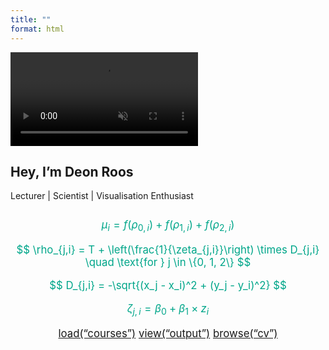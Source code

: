 ```yaml
---
title: ""
format: html
---
```


<!-- Video Background -->
<video autoplay muted loop playsinline id="bg-video">
  <source src="media/mu_wave.mp4" type="video/mp4">
</video>

<section class="hero" data-aos="zoom-in">
  <h1>Hey, I'm Deon Roos</h1>
  <p>Lecturer | Scientist | Visualisation Enthusiast</p>
</section>


<!-- Typing Animation (via typed.js or CSS fallback) -->
<div class="typing-container">
  <code id="typed-text"></code>
</div>

<script src="https://cdn.jsdelivr.net/npm/typed.js@2.0.12"></script>
<script>
  var typed = new Typed("#typed-text", {
    strings: [
      "Deon_Roos <- \"Lecturer\"",
      "Deon_Roos <- \"Ecologist\"",
      "Deon_Roos <- \"Statistician\"",
      "Deon_Roos <- \"Programmer\"",
      "Deon_Roos <- \"Data Visualiser\"",
      "Deon_Roos <- \"Scientist\"",
      "Deon_Roos <- \"Data scientist\"",
      "Deon_Roos <- \"Medical researcher\"",
      "Deon_Roos <- \"Quantitative Modeller\""
    ],
    typeSpeed: 60,
    backSpeed: 40,
    backDelay: 0,
    loop: true
  });
</script>

<!-- Scroll Animation: Include AOS -->
<link href="https://cdn.jsdelivr.net/npm/aos@2.3.4/dist/aos.css" rel="stylesheet">
<script src="https://cdn.jsdelivr.net/npm/aos@2.3.4/dist/aos.js"></script>
<script>
  AOS.init();
</script>

<div style="text-align: center; margin: 2em 0;">

<!-- Styled equations -->
<div style="text-align: center; color: #00A68A; font-size: 1.2em; margin-bottom: 3em;">

$$
\mu_i = f(\rho_{0,i}) + f(\rho_{1,i}) + f(\rho_{2,i})
$$

$$
\rho_{j,i} = T + \left(\frac{1}{\zeta_{j,i}}\right) \times D_{j,i}
\quad \text{for } j \in \{0, 1, 2\}
$$

$$
D_{j,i} = -\sqrt{(x_j - x_i)^2 + (y_j - y_i)^2}
$$

$$
\zeta_{j,i} = \beta_0 + \beta_1 \times z_i
$$

<section class="card-grid" data-aos="fade-up">
  <a href="courses.html" class="code-card"><span class="code-text">load("courses")</span></a>
  <a href="publications.html" class="code-card"><span class="code-text">view("output")</span></a>
  <a href="cv.html" class="code-card"><span class="code-text">browse("cv")</span></a>
</section>

